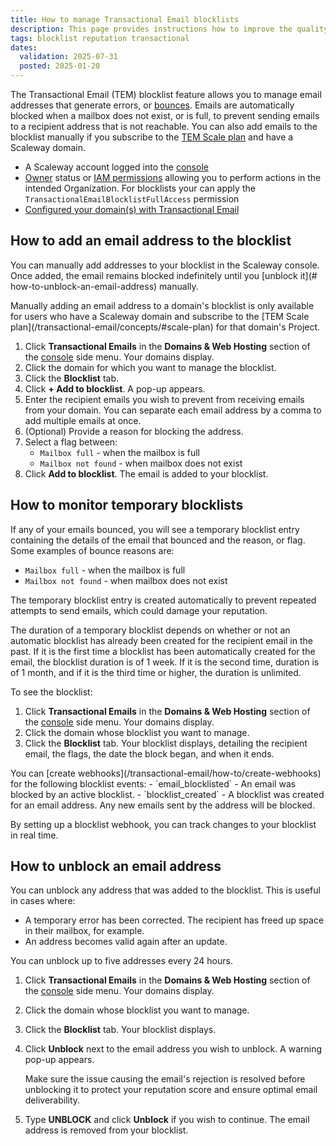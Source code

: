 ```yaml
---
title: How to manage Transactional Email blocklists
description: This page provides instructions how to improve the quality of your email deliveries and maintain your domain's reputation score with TEM blocklists.
tags: blocklist reputation transactional
dates:
  validation: 2025-07-31
  posted: 2025-01-20
---
```



The Transactional Email (TEM) blocklist feature allows you to manage email addresses that generate errors, or [bounces](/transactional-email/concepts/#hard-bounce). Emails are automatically blocked when a mailbox does not exist, or is full, to prevent sending emails to a recipient address that is not reachable. You can also add emails to the blocklist manually if you subscribe to the [TEM Scale plan](/transactional-email/concepts/#scale-plan) and have a Scaleway domain.

<Requirements />

- A Scaleway account logged into the [console](https://account.scaleway.com/?service=elements)
- [Owner](/iam/concepts/#owner) status or [IAM permissions](/iam/concepts/#permission) allowing you to perform actions in the intended Organization. For blocklists your can apply the `TransactionalEmailBlocklistFullAccess` permission
- [Configured your domain(s) with Transactional Email](/transactional-email/how-to/configure-domain-with-transactional-email/)

## How to add an email address to the blocklist

You can manually add addresses to your blocklist in the Scaleway console. Once added, the email remains blocked indefinitely until you [unblock it](# how-to-unblock-an-email-address) manually.

<Message type="important">
  Manually adding an email address to a domain's blocklist is only available for users who have a Scaleway domain and subscribe to the [TEM Scale plan](/transactional-email/concepts/#scale-plan) for that domain's Project.
</Message>

1. Click **Transactional Emails** in the **Domains & Web Hosting** section of the [console](https://account.scaleway.com/?service=elements) side menu. Your domains display.
2. Click the domain for which you want to manage the blocklist.
3. Click the **Blocklist** tab.
4. Click **+ Add to blocklist**. A pop-up appears.
5. Enter the recipient emails you wish to prevent from receiving emails from your domain.
    <Message type="important">
      You can separate each email address by a comma to add multiple emails at once.
    </Message>
6. (Optional) Provide a reason for blocking the address.
7. Select a flag between:
    - `Mailbox full` - when the mailbox is full
    - `Mailbox not found` - when mailbox does not exist
8. Click **Add to blocklist**. The email is added to your blocklist.

## How to monitor temporary blocklists

If any of your emails bounced, you will see a temporary blocklist entry containing the details of the email that bounced and the reason, or flag. Some examples of bounce reasons are:

  - `Mailbox full` - when the mailbox is full
  - `Mailbox not found` - when mailbox does not exist

The temporary blocklist entry is created automatically to prevent repeated attempts to send emails, which could damage your reputation.

<Message type="important">
  The duration of a temporary blocklist depends on whether or not an automatic blocklist has already been created for the recipient email in the past. If it is the first time a blocklist has been automatically created for the email, the blocklist duration is of 1 week. If it is the second time, duration is of 1 month, and if it is the third time or higher, the duration is unlimited.
</Message>

To see the blocklist:

1. Click **Transactional Emails** in the **Domains & Web Hosting** section of the [console](https://account.scaleway.com/?service=elements) side menu. Your domains display.
2. Click the domain whose blocklist you want to manage.
3. Click the **Blocklist** tab. Your blocklist displays, detailing the recipient email, the flags, the date the block began, and when it ends.

<Message type="tip">
  You can [create webhooks](/transactional-email/how-to/create-webhooks) for the following blocklist events:
    - `email_blocklisted` - An email was blocked by an active blocklist.
    - `blocklist_created` - A blocklist was created for an email address. Any new emails sent by the address will be blocked.

  By setting up a blocklist webhook, you can track changes to your blocklist in real time.
</Message>

## How to unblock an email address

You can unblock any address that was added to the blocklist. This is useful in cases where:

- A temporary error has been corrected. The recipient has freed up space in their mailbox, for example.
- An address becomes valid again after an update.

<Message type="note">
  You can unblock up to five addresses every 24 hours.
</Message>

1. Click **Transactional Emails** in the **Domains & Web Hosting** section of the [console](https://account.scaleway.com/?service=elements) side menu. Your domains display.
2. Click the domain whose blocklist you want to manage.
3. Click the **Blocklist** tab. Your blocklist displays.
4. Click **Unblock** next to the email address you wish to unblock. A warning pop-up appears.

    <Message type="important">
      Make sure the issue causing the email's rejection is resolved before unblocking it to protect your reputation score and ensure optimal email deliverability.
    </Message>
5. Type **UNBLOCK** and click **Unblock** if you wish to continue.
    The email address is removed from your blocklist.

